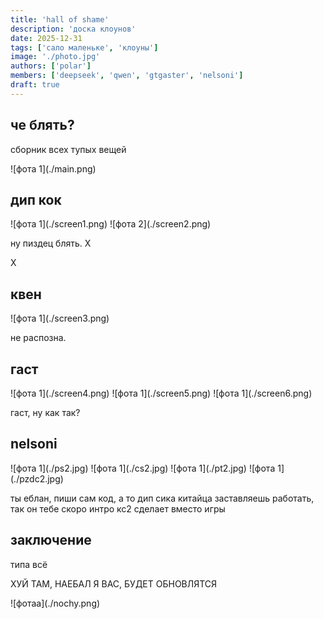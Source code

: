 ```yaml
---
title: 'hall of shame'
description: 'доска клоунов'
date: 2025-12-31
tags: ['сало маленьке', 'клоуны']
image: './photo.jpg'
authors: ['polar']
members: ['deepseek', 'qwen', 'gtgaster', 'nelsoni']
draft: true
---
```


## че блять?

сборник всех тупых вещей 

<div class="mx-auto">
    ![фота 1](./main.png)
</div>

## дип кок

<div class="mx-auto">
    ![фота 1](./screen1.png)
    ![фота 2](./screen2.png)
</div>

ну пиздец блять. Х

Х

## квен

<div class="mx-auto">
    ![фота 1](./screen3.png)
</div>

не распозна.

## гаст

<div class="mx-auto">
    ![фота 1](./screen4.png)
    ![фота 1](./screen5.png)
    ![фота 1](./screen6.png)
</div>

гаст, ну как так?

## nelsoni

<div class="mx-auto">
    ![фота 1](./ps2.jpg)
    ![фота 1](./cs2.jpg)
    ![фота 1](./pt2.jpg)
    ![фота 1](./pzdc2.jpg)
</div>

ты еблан, пиши сам код, а то дип сика китайца заставляешь работать, так он тебе скоро интро кс2 сделает вместо игры

## заключение

типа всё

ХУЙ ТАМ, НАЕБАЛ Я ВАС, БУДЕТ ОБНОВЛЯТСЯ

<div class="mx-auto">
    ![фотаа](./nochy.png)
</div>
